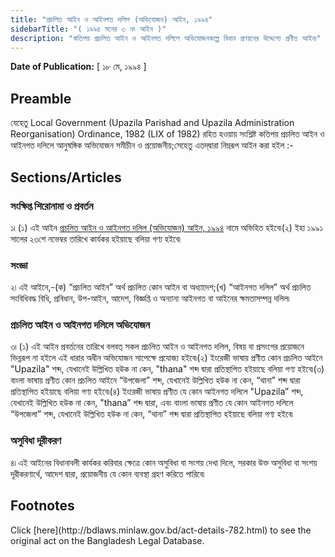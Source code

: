 ```yaml
---
title: "প্রচলিত আইন ও আইনগত দলিল (অভিযোজন) আইন, ১৯৯৪"
sidebarTitle: "( ১৯৯৪ সনের ৩ নং আইন )"
description: "কতিপয় প্রচলিত আইন ও আইনগত দলিলে অভিযোজনকল্পে বিধান প্রণয়নের উদ্দেশ্যে প্রণীত আইন৷"
---
```


**Date of Publication:** [ ১৮ মে, ১৯৯৪ ]

## Preamble

যেহেতু Local Government (Upazila Parishad and Upazila Administration Reorganisation) Ordinance, 1982 (LIX of 1982) রহিত হওয়ায় সংশ্লিষ্ট কতিপয় প্রচলিত আইন ও আইনগত দলিলে আনুষঙ্গিক অভিযোজন সমীচীন ও প্রয়োজনীয়;সেহেতু এতদ্‌দ্বারা নিম্নরূপ আইন করা হইল :-

## Sections/Articles

### সংক্ষিপ্ত শিরোনামা ও প্রবর্তন

১৷ (১) এই আইন [প্রচলিত আইন ও আইনগত দলিল (অভিযোজন) আইন, ১৯৯৪](/laws/volume-30/act-782 "প্রচলিত আইন ও আইনগত দলিল (অভিযোজন) আইন, ১৯৯৪") নামে অভিহিত হইবে৷(২) ইহা ১৯৯১ সালের ২৩শে নভেম্বর তারিখে কার্যকর হইয়াছে বলিয়া গণ্য হইবে৷

### সংজ্ঞা

২৷ এই আইনে,-(ক) “প্রচলিত আইন” অর্থ প্রচলিত কোন আইন বা অধ্যাদেশ;(খ) “আইনগত দলিল” অর্থ প্রচলিত সংবিধিবদ্ধ বিধি, প্রবিধান, উপ-আইন, আদেশ, বিজ্ঞপ্তি ও অন্যান্য আইনগত বা আইনের ক্ষমতাসম্পন্ন দলিল৷

### প্রচলিত আইন ও আইনগত দলিলে অভিযোজন

৩৷ (১) এই আইন প্রবর্তনের তারিখে বলবত্ সকল প্রচলিত আইন ও আইনগত দলিল, বিষয় বা প্রসংগের প্রয়োজনে ভিন্নরূপ না হইলে এই ধারার অধীন অভিযোজন সাপেক্ষে প্রযোজ্য হইবে৷(২) ইংরেজী ভাষায় প্রণীত কোন প্রচলিত আইনে "Upazila" শব্দ, যেখানেই উল্লিখিত হউক না কেন, "thana" শব্দ দ্বারা প্রতিস্থাপিত হইয়াছে বলিয়া গণ্য হইবে৷(৩) বাংলা ভাষায় প্রণীত কোন প্রচলিত আইনে “উপজেলা” শব্দ, যেখানেই উল্লিখিত হউক না কেন, “থানা” শব্দ দ্বারা প্রতিস্থাপিত হইয়াছে বলিয়া গণ্য হইবে৷(৪) ইংরেজী ভাষায় প্রণীত যে কোন আইনগত দলিলে "Upazila” শব্দ, যেখানেই উল্লিখিত হউক না কেন, "thana” শব্দ দ্বারা, এবং বাংলা ভাষায় প্রণীত যে কোন আইনগত দলিলে “উপজেলা” শব্দ, যেখানেই উল্লিখিত হউক না কেন, “থানা” শব্দ দ্বারা প্রতিস্থাপিত হইয়াছে বলিয়া গণ্য হইবে৷

### অসুবিধা দূরীকরণ

৪৷ এই আইনের বিধানাবলী কার্যকর করিবার ক্ষেত্রে কোন অসুবিধা বা সংশয় দেখা দিলে, সরকার উক্ত অসুবিধা বা সংশয় দূরীকরণার্থে, আদেশ দ্বারা, প্রয়োজনীয় যে কোন ব্যবস্থা গ্রহণ করিতে পারিবে৷

## Footnotes

<Note>
  Click [here](http://bdlaws.minlaw.gov.bd/act-details-782.html) to see the original act on the Bangladesh Legal Database.
</Note>
